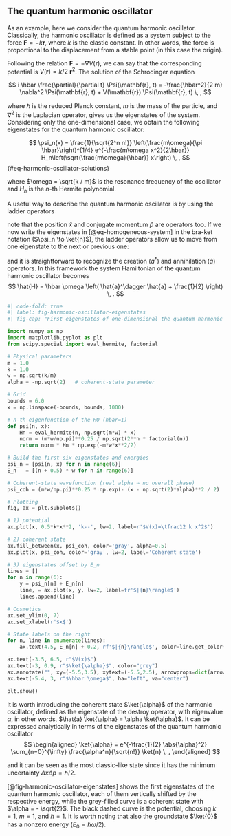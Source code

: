 ## The quantum harmonic oscillator {#sec-quantum-harmonic-oscillator}

As an example, here we consider the quantum harmonic oscillator. Classically, the harmonic oscillator is defined as a system subject to the force $\mathbf{F} = - k \mathbf{r}$, where $k$ is the elastic constant. In other words, the force is proportional to the displacement from a stable point (in this case the origin).

Following the relation $\mathbf{F} = - \nabla V(\mathbf{r})$, we can say that the corresponding potential is $V(\mathbf{r}) = k/2 \ \mathbf{r}^2$. The solution of the Schrodinger equation

$$
    i \hbar \frac{\partial}{\partial t} \Psi(\mathbf{r}, t) = -\frac{\hbar^2}{2 m} \nabla^2 \Psi(\mathbf{r}, t) + V(\mathbf{r}) \Psi(\mathbf{r}, t) \, ,
$$

where $\hbar$ is the reduced Planck constant, $m$ is the mass of the particle, and $\nabla^2$ is the Laplacian operator, gives us the eigenstates of the system. Considering only the one-dimensional case, we obtain the following eigenstates for the quantum harmonic oscillator:

$$
\psi_n(x) = \frac{1}{\sqrt{2^n n!}} \left(\frac{m\omega}{\pi \hbar}\right)^{1/4} e^{-\frac{m\omega x^2}{2\hbar}} H_n\left(\sqrt{\frac{m\omega}{\hbar}} x\right) \, ,
$$ {#eq-harmonic-oscillator-solutions}

where $\omega = \sqrt{k / m}$ is the resonance frequency of the oscillator and $H_n$ is the $n$-th Hermite polynomial.

A useful way to describe the quantum harmonic oscillator is by using the ladder operators

\begin{eqnarray}
    \hat{a} &=& \sqrt{\frac{m \omega}{2 \hbar}} \left( \hat{x} + i \frac{1}{m \omega} \hat{p} \right) \\
    \hat{a}^\dagger &=& \sqrt{\frac{m \omega}{2 \hbar}} \left( \hat{x} - i \frac{1}{m \omega} \hat{p} \right) \, ,
\end{eqnarray}


note that the position $\hat{x}$ and conjugate momentum $\hat{p}$ are operators too. If we now write the eigenstates in [@eq-homogeneous-system] in the bra-ket notation ($\psi_n \to \ket{n}$), the ladder operators allow us to move from one eigenstate to the next or previous one:

\begin{eqnarray}
    \label{eq1: destroy operator action}
    \hat{a} \ket{n} &=& \sqrt{n} \ket{n-1} \\
    \label{eq1: creation operator action}
    \hat{a}^\dagger \ket{n} &=& \sqrt{n+1} \ket{n+1} \, ,
\end{eqnarray}

and it is straightforward to recognize the creation ($\hat{a}^\dagger$) and annihilation ($\hat{a}$) operators. In this framework the system Hamiltonian of the quantum harmonic oscillator becomes
$$
\hat{H} = \hbar \omega \left( \hat{a}^\dagger \hat{a} + \frac{1}{2} \right) \, .
$$

<!-- ![First eigenstates of one-dimensional the quantum harmonic oscillator,
each of them vertically shifted by the corresponding eigenvalue. The
grey-filled curve corresponds to a coherent state with
$\alpha=-\sqrt{2}$. The used parameter are $m=1$, $\omega=1$, and
$\hbar=1$.](/assets/appendices/quantum_harmonic_oscillator.pdf){#fig-harmonic-oscillator-eigenstates width=100%} -->

```python
#| code-fold: true
#| label: fig-harmonic-oscillator-eigenstates
#| fig-cap: "First eigenstates of one-dimensional the quantum harmonic oscillator, each of them vertically shifted by the corresponding eigenvalue. The grey-filled curve corresponds to a coherent state with $\\alpha=-\\sqrt{2}$. The used parameter are $m=1$, $\\omega=1$, and $\\hbar=1$."

import numpy as np
import matplotlib.pyplot as plt
from scipy.special import eval_hermite, factorial

# Physical parameters
m = 1.0
k = 1.0
w = np.sqrt(k/m)
alpha = -np.sqrt(2)   # coherent‐state parameter

# Grid
bounds = 6.0
x = np.linspace(-bounds, bounds, 1000)

# n-th eigenfunction of the HO (hbar=1)
def psi(n, x):
    Hn = eval_hermite(n, np.sqrt(m*w) * x)
    norm = (m*w/np.pi)**0.25 / np.sqrt(2**n * factorial(n))
    return norm * Hn * np.exp(-m*w*x**2/2)

# Build the first six eigenstates and energies
psi_n = [psi(n, x) for n in range(6)]
E_n   = [(n + 0.5) * w for n in range(6)]

# Coherent-state wavefunction (real alpha ⇒ no overall phase)
psi_coh = (m*w/np.pi)**0.25 * np.exp(- (x - np.sqrt(2)*alpha)**2 / 2)

# Plotting
fig, ax = plt.subplots()

# 1) potential
ax.plot(x, 0.5*k*x**2, 'k--', lw=2, label=r'$V(x)=\tfrac12 k x^2$')

# 2) coherent state
ax.fill_between(x, psi_coh, color='gray', alpha=0.5)
ax.plot(x, psi_coh, color='gray', lw=2, label='Coherent state')

# 3) eigenstates offset by E_n
lines = []
for n in range(6):
    y = psi_n[n] + E_n[n]
    line, = ax.plot(x, y, lw=2, label=fr'$|{n}\rangle$')
    lines.append(line)

# Cosmetics
ax.set_ylim(0, 7)
ax.set_xlabel(r'$x$')

# State labels on the right
for n, line in enumerate(lines):
    ax.text(4.5, E_n[n] + 0.2, rf'$|{n}\rangle$', color=line.get_color())

ax.text(-3.5, 6.5, r"$V(x)$")
ax.text(-3, 0.9, r"$\ket{\alpha}$", color="grey")
ax.annotate("", xy=(-5.5,3.5), xytext=(-5.5,2.5), arrowprops=dict(arrowstyle="<->"))
ax.text(-5.4, 3, r"$\hbar \omega$", ha="left", va="center")

plt.show()

```

It is worth introducing the coherent state $\ket{\alpha}$ of the harmonic oscillator, defined as the eigenstate of the destroy operator, with eigenvalue $\alpha$, in other words, $\hat{a} \ket{\alpha} = \alpha \ket{\alpha}$. It can be expressed analytically in terms of the eigenstates of the quantum harmonic oscillator
$$
\begin{aligned}
    \ket{\alpha} = e^{-\frac{1}{2} \abs{\alpha}^2} \sum_{n=0}^{\infty} \frac{\alpha^n}{\sqrt{n!}} \ket{n} \, ,
\end{aligned}
$$

and it can be seen as the most classic-like state since it has the minimum uncertainty $\Delta x \Delta p = \hbar / 2$.

[@fig-harmonic-oscillator-eigenstates] shows the first eigenstates of the quantum harmonic oscillator, each of them vertically shifted by the respective energy, while the grey-filled curve is a coherent state with $\alpha = - \sqrt{2}$. The black dashed curve is the potential, choosing $k = 1$, $m = 1$, and $\hbar = 1$. It is worth noting that also the groundstate $\ket{0}$ has a nonzero energy ($E_0 = \hbar \omega / 2$).
